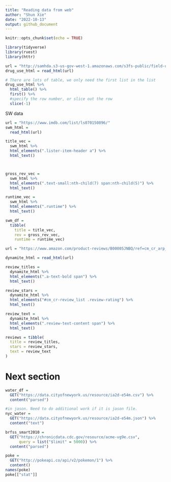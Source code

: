 ```yaml
---
title: "Reading data from web"
author: "Shun Xie"
date: "2022-10-13"
output: github_document
---
```


```r
knitr::opts_chunk$set(echo = TRUE)
```

```r
library(tidyverse)
library(rvest)
library(httr)
```

```r
url = "http://samhda.s3-us-gov-west-1.amazonaws.com/s3fs-public/field-uploads/2k15StateFiles/NSDUHsaeShortTermCHG2015.htm"
drug_use_html = read_html(url)
```

```r
# There are lots of table, we only need the first list in the list
drug_use_html %>%
  html_table() %>% 
  first() %>% 
  #specify the row number, or slice out the row
  slice(-1)
```
SW data
```r
url = "https://www.imdb.com/list/ls070150896/"
swm_html = 
  read_html(url)
```



```r
title_vec = 
  swm_html %>%
  html_elements(".lister-item-header a") %>%
  html_text()



gross_rev_vec = 
  swm_html %>%
  html_elements(".text-small:nth-child(7) span:nth-child(5)") %>%
  html_text()

runtime_vec = 
  swm_html %>%
  html_elements(".runtime") %>%
  html_text()

swm_df = 
  tibble(
    title = title_vec,
    rev = gross_rev_vec,
    runtime = runtime_vec)

```



```r
url = "https://www.amazon.com/product-reviews/B00005JNBQ/ref=cm_cr_arp_d_viewopt_rvwer?ie=UTF8&reviewerType=avp_only_reviews&sortBy=recent&pageNumber=1"

dynamite_html = read_html(url)

review_titles = 
  dynamite_html %>%
  html_elements(".a-text-bold span") %>%
  html_text()

review_stars = 
  dynamite_html %>%
  html_elements("#cm_cr-review_list .review-rating") %>%
  html_text()

review_text = 
  dynamite_html %>%
  html_elements(".review-text-content span") %>%
  html_text()

reviews = tibble(
  title = review_titles,
  stars = review_stars,
  text = review_text
)
```





# Next section
```r
water_df =
  GET("https://data.cityofnewyork.us/resource/ia2d-e54m.csv") %>% 
  content("parsed")

#in jason. Need to do additional work if it is jason file. 
nyc_water = 
  GET("https://data.cityofnewyork.us/resource/ia2d-e54m.json") %>% 
  content("text") 
```

```r
brfss_smart2010 = 
  GET("https://chronicdata.cdc.gov/resource/acme-vg9e.csv",
      query = list("$limit" = 5000)) %>% 
  content("parsed")
```



```r
poke = 
  GET("http://pokeapi.co/api/v2/pokemon/1") %>%
  content()
names(poke)
poke[["stat"]]
```



